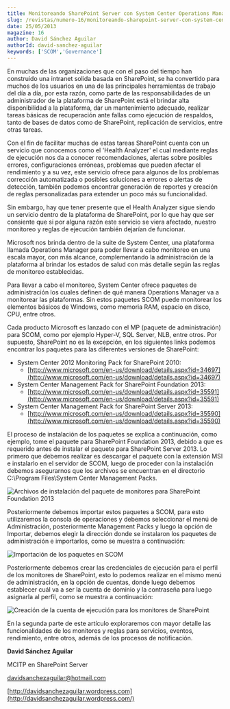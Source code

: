 ```yaml
---
title: Monitoreando SharePoint Server con System Center Operations Manager (SCOM) – Parte I
slug: /revistas/numero-16/monitoreando-sharepoint-server-con-system-center-operations-manager–parte-i
date: 25/05/2013
magazine: 16
author: David Sánchez Aguilar
authorId: david-sanchez-aguilar
keywords: ['SCOM','Governance']
---
```






​En muchas de las organizaciones que con el paso del tiempo han construido una intranet solida basada en SharePoint, se ha convertido para muchos de los usuarios en una de las principales herramientas de trabajo del día a día, por esta razón, como parte de las responsabilidades de un administrador de la plataforma de SharePoint está el brindar alta disponibilidad a la plataforma, dar un mantenimiento adecuado, realizar tareas básicas de recuperación ante fallas como ejecución de respaldos, tanto de bases de datos como de SharePoint, replicación de servicios, entre otras tareas.

Con el fin de facilitar muchas de estas tareas SharePoint cuenta con un servicio que conocemos como el 'Health Analyzer' el cual mediante reglas de ejecución nos da a conocer recomendaciones, alertas sobre posibles errores, configuraciones erróneas, problemas que pueden afectar el rendimiento y a su vez, este servicio ofrece para algunos de los problemas corrección automatizada o posibles soluciones a errores o alertas de detección, también podemos encontrar generación de reportes y creación de reglas personalizadas para extender un poco más su funcionalidad.

Sin embargo, hay que tener presente que el Health Analyzer sigue siendo un servicio dentro de la plataforma de SharePoint, por lo que hay que ser consiente que si por alguna razón este servicio se viera afectado, nuestro monitoreo y reglas de ejecución también dejarían de funcionar.

Microsoft nos brinda dentro de la suite de System Center, una plataforma llamada Operations Manager para poder llevar a cabo monitoreo en una escala mayor, con más alcance, complementando la administración de la plataforma al brindar los estados de salud con más detalle según las reglas de monitoreo establecidas.

Para llevar a cabo el monitoreo, System Center ofrece paquetes de administración los cuales definen de qué manera Operations Manager va a monitorear las plataformas. Sin estos paquetes SCOM puede monitorear los elementos básicos de Windows, como memoria RAM, espacio en disco, CPU, entre otros.

Cada producto Microsoft es lanzado con el MP (paquete de administración) para SCOM, como por ejemplo Hyper-V, SQL Server, NLB, entre otros. Por supuesto, SharePoint no es la excepción, en los siguientes links podemos encontrar los paquetes para las diferentes versiones de SharePoint:

- System Center 2012 Monitoring Pack for SharePoint 2010:
    - [http://www.microsoft.com/en-us/download/details.aspx?id=34697](http://www.microsoft.com/en-us/download/details.aspx?id=34697)
- System Center Management Pack for SharePoint Foundation 2013:
    - [http://www.microsoft.com/en-us/download/details.aspx?id=35591](http://www.microsoft.com/en-us/download/details.aspx?id=35591)
- System Center Management Pack for SharePoint Server 2013:
    - [http://www.microsoft.com/en-us/download/details.aspx?id=35590](http://www.microsoft.com/en-us/download/details.aspx?id=35590)


El proceso de instalación de los paquetes se explica a continuación, como ejemplo, tome el paquete para SharePoint Foundation 2013, debido a que es requerido antes de instalar el paquete para SharePoint Server 2013. Lo primero que debemos realizar es descargar el paquete con la extensión MSI e instalarlo en el servidor de SCOM, luego de proceder con la instalación debemos asegurarnos que los archivos se encuentran en el directorio C:\Program Files\System Center Management Packs.

​![Archivos de instalación del paquete de monitores para SharePoint Foundation 2013](../../../images/numero16/monitoreando-sharepoint-server-con-system-center-operations-manager–parte-i/image_1.jpg)

Posteriormente debemos importar estos paquetes a SCOM, para esto utilizaremos la consola de operaciones y debemos seleccionar el menú de Administración, posteriormente Management Packs y luego la opción de Importar, debemos elegir la dirección donde se instalaron los paquetes de administración e importarlos, como se muestra a continuación:

![Importación de los paquetes en SCOM](../../../images/numero16/monitoreando-sharepoint-server-con-system-center-operations-manager–parte-i/image_2.jpg)

Posteriormente debemos crear las credenciales de ejecución para el perfil de los monitores de SharePoint, esto lo podemos realizar en el mismo menú de administración, en la opción de cuentas, donde luego debemos establecer cuál va a ser la cuenta de dominio y la contraseña para luego asignarla al perfil, como se muestra a continuación:

![Creación de la cuenta de ejecución para los monitores de SharePoint](../../../images/numero16/monitoreando-sharepoint-server-con-system-center-operations-manager–parte-i/image_3.jpg)

En la segunda parte de este artículo exploraremos con mayor detalle las funcionalidades de los monitores y reglas para servicios, eventos, rendimiento, entre otros, además de los procesos de notificación.



**David Sánchez Aguilar**

MCITP en SharePoint Server

[davidsanchezaguilar@hotmail.com](mailto:davidsanchezaguilar@hotmail.com)

[http://davidsanchezaguilar.wordpress.com](http://davidsanchezaguilar.wordpress.com/)

